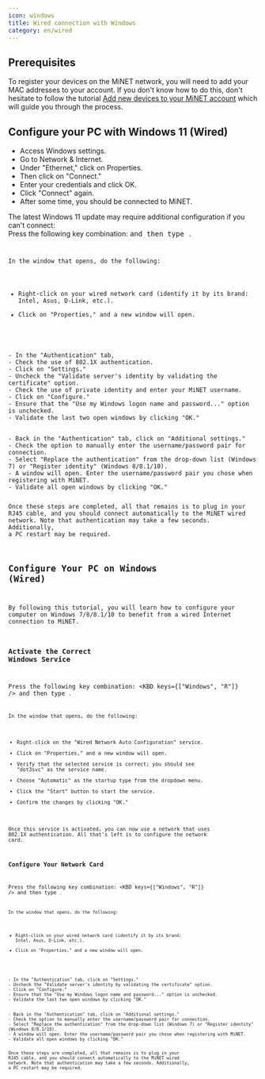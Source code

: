 ```yaml
---
icon: windows
title: Wired connection with Windows
category: en/wired
---
```


## Prerequisites

To register your devices on the MiNET network, you will need to add your MAC addresses to your account. If you don't know how to do this, don't hesitate to follow the tutorial [Add new devices to your MiNET account](/en/tutoriels/ajouter-des-appareils) which will guide you through the process.

## Configure your PC with Windows 11 (Wired)

- Access Windows settings.
- Go to Network & Internet.
- Under "Ethernet," click on Properties.
- Then click on "Connect."
- Enter your credentials and click OK.
- Click "Connect" again.
- After some time, you should be connected to MiNET.

<Alert type="danger">
The latest Windows 11 update may require additional configuration if you can't connect: <br />
Press the following key combination: <KBD keys={["Windows", "R"]} /> and then type <Code code='ncpa.cpl' inline/>.
</Alert>

In the window that opens, do the following:

- Right-click on your wired network card (identify it by its brand: Intel, Asus, D-Link, etc.).
- Click on "Properties," and a new window will open.
<br />
- In the "Authentication" tab,
- Check the use of 802.1X authentication.
- Click on "Settings."
- Uncheck the "Validate server's identity by validating the certificate" option.
- Check the use of private identity and enter your MiNET username.
- Click on "Configure."
- Ensure that the "Use my Windows logon name and password..." option is unchecked.
- Validate the last two open windows by clicking "OK."
<br />
- Back in the "Authentication" tab, click on "Additional settings."
- Check the option to manually enter the username/password pair for connection.
- Select "Replace the authentication" from the drop-down list (Windows 7) or "Register identity" (Windows 8/8.1/10).
- A window will open. Enter the username/password pair you chose when registering with MiNET.
- Validate all open windows by clicking "OK."

Once these steps are completed, all that remains is to plug in your RJ45 cable, and you should connect automatically to the MiNET wired network. Note that authentication may take a few seconds. Additionally, a PC restart may be required.

## Configure Your PC on Windows (Wired)

By following this tutorial, you will learn how to configure your computer on Windows 7/8/8.1/10 to benefit from a wired Internet connection to MiNET.

### Activate the Correct Windows Service

Press the following key combination: <KBD keys={["Windows", "R"]} /> and then type <Code code='services.msc' inline/>.

In the window that opens, do the following:

- Right-click on the "Wired Network Auto Configuration" service.
- Click on "Properties," and a new window will open.
- Verify that the selected service is correct; you should see "dot3svc" as the service name.
- Choose "Automatic" as the startup type from the dropdown menu.
- Click the "Start" button to start the service.
- Confirm the changes by clicking "OK."

Once this service is activated, you can now use a network that uses 802.1X authentication. All that's left is to configure the network card.

### Configure Your Network Card

Press the following key combination: <KBD keys={["Windows", "R"]} /> and then type <Code code='ncpa.cpl' inline/>.

In the window that opens, do the following:

- Right-click on your wired network card (identify it by its brand: Intel, Asus, D-Link, etc.).
- Click on "Properties," and a new window will open.
<br />
- In the "Authentication" tab, click on "Settings."
- Uncheck the "Validate server's identity by validating the certificate" option.
- Click on "Configure."
- Ensure that the "Use my Windows logon name and password..." option is unchecked.
- Validate the last two open windows by clicking "OK."
<br />
- Back in the "Authentication" tab, click on "Additional settings."
- Check the option to manually enter the username/password pair for connection.
- Select "Replace the authentication" from the drop-down list (Windows 7) or "Register identity" (Windows 8/8.1/10).
- A window will open. Enter the username/password pair you chose when registering with MiNET.
- Validate all open windows by clicking "OK."

Once these steps are completed, all that remains is to plug in your RJ45 cable, and you should connect automatically to the MiNET wired network. Note that authentication may take a few seconds. Additionally, a PC restart may be required.
